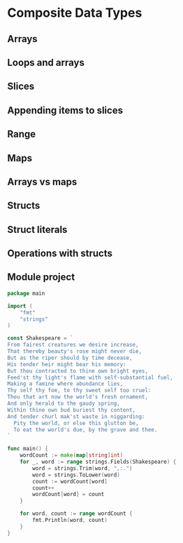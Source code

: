 # Composite Data Types

## Arrays

## Loops and arrays

## Slices

## Appending items to slices

## Range

## Maps

## Arrays vs maps

## Structs

## Struct literals

## Operations with structs

## Module project {-}

```go
package main

import (
	"fmt"
	"strings"
)

const Shakespeare = `
From fairest creatures we desire increase,
That thereby beauty's rose might never die,
But as the riper should by time decease,
His tender heir might bear his memory:
But thou contracted to thine own bright eyes,
Feed'st thy light's flame with self-substantial fuel,
Making a famine where abundance lies,
Thy self thy foe, to thy sweet self too cruel:
Thou that art now the world's fresh ornament,
And only herald to the gaudy spring,
Within thine own bud buriest thy content,
And tender churl mak'st waste in niggarding:
  Pity the world, or else this glutton be,
  To eat the world's due, by the grave and thee.
`

func main() {
	wordCount := make(map[string]int)
	for _, word := range strings.Fields(Shakespeare) {
		word = strings.Trim(word, ",:.")
		word = strings.ToLower(word)
		count := wordCount[word]
		count++
		wordCount[word] = count
	}

	for word, count := range wordCount {
		fmt.Println(word, count)
	}
}
```
